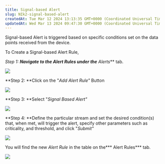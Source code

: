 ```yaml
---
title: Signal-based Alert
slug: NIk2-signal-based-alert
createdAt: Tue Mar 12 2024 13:13:35 GMT+0000 (Coordinated Universal Time)
updatedAt: Wed Mar 13 2024 09:47:30 GMT+0000 (Coordinated Universal Time)
---
```


Signal-based Alert is triggered based on specific conditions set on the data points received from the device.



To Create a Signal-based Alert Rule,

**Step 1: **Navigate to the ***Alert Rules*** under the*** Alerts*** tab.

![](/assets/xzPF6etRm2yxq9Uzvlcvw_alerts-light.jpg)

**Step 2: **Click on the "*Add Alert Rule"* Button

![](/assets/pCJogDjLkRgOTAtuO7nKX_image.png)

**Step 3: **Select "*Signal Based Alert"*



![](/assets/shFNMG0Gkyfk0tLfeayP7_screenshot-from-2024-03-12-23-42-27.png)

**Step 4: **Define the particular stream and set the desired condition(s) that, when met, will trigger the alert, specify other parameters such as criticality, and threshold, and click "*Submit"*



![](/assets/-AzdYN9zoq7lnzzeA4N7W_image.png)

You will find the new *Alert Rule* in the table on the*** Alert Rules*** tab.

![](/assets/zC14CeEqnFse-pX5QuKZ5_screenshot-6.jpg)

